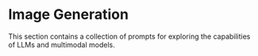 # Image Generation


This section contains a collection of prompts for exploring the capabilities of LLMs and multimodal models.
